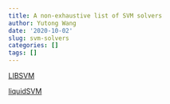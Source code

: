 ```yaml
---
title: A non-exhaustive list of SVM solvers
author: Yutong Wang
date: '2020-10-02'
slug: svm-solvers
categories: []
tags: []
---
```



[LIBSVM](https://www.csie.ntu.edu.tw/~cjlin/papers/libsvm.pdf)

[liquidSVM](https://arxiv.org/abs/1702.06899)
